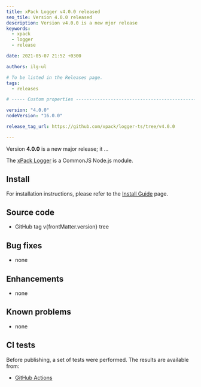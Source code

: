 ```yaml
---
title: xPack Logger v4.0.0 released
seo_tile: Version 4.0.0 released
description: Version v4.0.0 is a new mjor release
keywords:
  - xpack
  - logger
  - release

date: 2021-05-07 21:52 +0300

authors: ilg-ul

# To be listed in the Releases page.
tags:
  - releases

# ----- Custom properties -----------------------------------------------------

version: "4.0.0"
nodeVersion: "16.0.0"

release_tag_url: https://github.com/xpack/logger-ts/tree/v4.0.0

---
```




Version **4.0.0** is a new major release; it ...

<!-- truncate -->

<PageMetadata title={frontMatter.seo_title} />

The [xPack Logger](https://xpack.github.io/logger-ts/)
is a CommonJS Node.js module.

<Prerequisites nodeVersion={frontMatter.nodeVersion}/>

## Install

For installation instructions, please refer to the
[Install Guide](/docs/install/)
page.

## Source code

- <Link to={frontMatter.release_tag_url}>GitHub tag v{frontMatter.version} tree</Link>

## Bug fixes

- none

## Enhancements

- none

## Known problems

- none

## CI tests

Before publishing, a set of tests were performed.
The results are available from:

- [GitHub Actions](https://github.com/xpack/logger-ts/actions)

<DownloadAnalytics />

